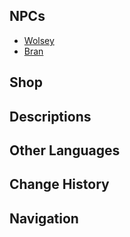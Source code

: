 {{Location Infobox
|image        = <gallery>
Coupon Cafeteria.png|In-game
Point of Interest Coupon Cafeteria Map Location.png|Map
</gallery>
|type         = Point of Interest
|map_level    = Fortress of Meropide: Administrative Area
|subarea      = Fortress of Meropide
|area         = Liffey Region
|region       = Fontaine
|poi          = Administrative Area
}}
{{Location Intro|description=<p>The cafeteria is where convicts gather to eat their daily meals. [[Sigewinne]] and [[Cuistot]] help prepare meals for the cafeteria. Each convict can get one [[Welfare Meal]] per day from the cafeteria's robot mek Bran.</p>}}

==NPCs==
* [[Wolsey]]
* [[Bran]]

==Shop==
{{Vendor|Wolsey}}
<!--
==Interactables==
===Interactable Name===
{{Dialogue Start}}
:''':''' {{tx}}
{{Dialogue End}}
-->
==Descriptions==
{{Description|Meals here in the [[Fortress of Meropide]] are mainly provided by the Coupon Cafeteria. It's also worth mentioning that one person can receive one Welfare Meal per day that includes a free meal full of surprises and a fortune slip.<br>With enough Credit Coupons, one can also purchase meals to their liking.<br><br>For more information about the distribution of Welfare Meals, please consult [[Bran]], the clockwork meka, who is an employee of the Coupon Cafeteria.|[https://act.hoyoverse.com/puzzle/hk4e/pz_GG6bYzKjUi/index.html Version 4.1 New Contents Display Page]}}
<!--
==Soundtracks==
{{Soundtracks by Category Table|{{subst:#titleparts:{{subst:PAGENAME}}}} Soundtracks|header={{subst:#titleparts:{{subst:PAGENAME}}}}}}
--><!--
==Lore==

==Gallery==
<gallery>

</gallery>

==Video Guides==
{{EVT
|video   = 
|caption = 
}}
-->
==Other Languages==
{{Other Languages
|en      = Coupon Cafeteria
|zhs     = 特许食堂
|zhs_rm  = Tèxǔ Shítáng
|zht     = 特許餐廳
|zht_rm  = Tèxǔ Shítáng
|zh_tl   = Special Permission Cafeteria
|ja      = 特別許可食堂
|ja_rm   = Tokubetsu Kyoka Shokudou
|ja_tl   = Special Permission Cafeteria
|ko      = {{tt|특별 허가 식당|特別許可食堂}}
|ko_tl   = Special Permission Cafeteria
|es      = Comedor Crediticio
|es_tl   = Credit Cafeteria
|fr      = Cantine à coupons
|fr_tl   = Coupon Canteen
|ru      = Купонная столовая
|ru_tl   = Coupon Cafeteria
|th      = โรงอาหารสวัสดิการพิเศษ
|th_rm   = 
|th_tl   = 
|vi      = Nhà Ăn Đặc Cách
|vi_tl   = 
|de      = Tauschscheinkantine
|de_tl   = Coupon Canteen
|id      = Kantin Bersama
|id_tl   = Shared Cafeteria
|pt      = Refeitório Coupon
|pt_tl   = 
|tr      = Kupon Kantini
|tr_tl   = Coupon Canteen
|it      = Refettorio dei Coupon
|it_tl   = 
}}

==Change History==
{{Change History|4.1}}

==Navigation==
{{PoI Navbox|Fontaine}}